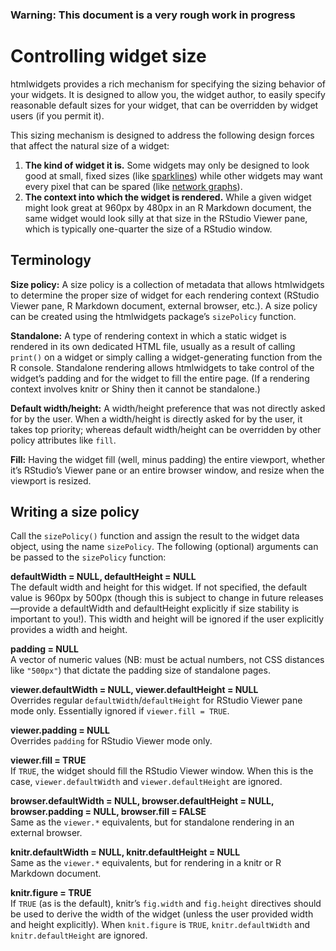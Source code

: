 <!--
%\VignetteEngine{knitr::knitr}
%\VignetteIndexEntry{Controlling widget size}
-->

### Warning: This document is a very rough work in progress

# Controlling widget size

htmlwidgets provides a rich mechanism for specifying the sizing behavior of your widgets. It is designed to allow you, the widget author, to easily specify reasonable default sizes for your widget, that can be overridden by widget users (if you permit it).

This sizing mechanism is designed to address the following design forces that affect the natural size of a widget:

1. **The kind of widget it is.** Some widgets may only be designed to look good at small, fixed sizes (like [sparklines](http://en.wikipedia.org/wiki/Sparkline)) while other widgets may want every pixel that can be spared (like [network graphs](http://christophergandrud.github.io/d3Network/)).
2. **The context into which the widget is rendered.** While a given widget might look great at 960px by 480px in an R Markdown document, the same widget would look silly at that size in the RStudio Viewer pane, which is typically one-quarter the size of a RStudio window.

## Terminology

**Size policy:** A size policy is a collection of metadata that allows htmlwidgets to determine the proper size of widget for each rendering context (RStudio Viewer pane, R Markdown document, external browser, etc.). A size policy can be created using the htmlwidgets package's `sizePolicy` function.

**Standalone:** A type of rendering context in which a static widget is rendered in its own dedicated HTML file, usually as a result of calling `print()` on a widget or simply calling a widget-generating function from the R console. Standalone rendering allows htmlwidgets to take control of the widget's padding and for the widget to fill the entire page. (If a rendering context involves knitr or Shiny then it cannot be standalone.)

**Default width/height:** A width/height preference that was not directly asked for by the user. When a width/height is directly asked for by the user, it takes top priority; whereas default width/height can be overridden by other policy attributes like `fill`.

**Fill:** Having the widget fill (well, minus padding) the entire viewport, whether it's RStudio's Viewer pane or an entire browser window, and resize when the viewport is resized.

## Writing a size policy

Call the `sizePolicy()` function and assign the result to the widget data object, using the name `sizePolicy`. The following (optional) arguments can be passed to the `sizePolicy` function:

**defaultWidth = NULL, defaultHeight = NULL**  
The default width and height for this widget. If not specified, the default value is 960px by 500px (though this is subject to change in future releases---provide a defaultWidth and defaultHeight explicitly if size stability is important to you!). This width and height will be ignored if the user explicitly provides a width and height.

**padding = NULL**  
A vector of numeric values (NB: must be actual numbers, not CSS distances like `"500px"`) that dictate the padding size of standalone pages.

**viewer.defaultWidth = NULL, viewer.defaultHeight = NULL**  
Overrides regular `defaultWidth`/`defaultHeight` for RStudio Viewer pane mode only. Essentially ignored if `viewer.fill = TRUE`.

**viewer.padding = NULL**  
Overrides `padding` for RStudio Viewer mode only.

**viewer.fill = TRUE**  
If `TRUE`, the widget should fill the RStudio Viewer window. When this is the case, `viewer.defaultWidth` and `viewer.defaultHeight` are ignored.

**browser.defaultWidth = NULL, browser.defaultHeight = NULL,
browser.padding = NULL, browser.fill = FALSE**  
Same as the `viewer.*` equivalents, but for standalone rendering in an external browser.

**knitr.defaultWidth = NULL, knitr.defaultHeight = NULL**  
Same as the `viewer.*` equivalents, but for rendering in a knitr or R Markdown document.

**knitr.figure = TRUE**  
If `TRUE` (as is the default), knitr's `fig.width` and `fig.height` directives should be used to derive the width of the widget (unless the user provided width and height explicitly). When `knit.figure` is `TRUE`, `knitr.defaultWidth` and `knitr.defaultHeight` are ignored.
